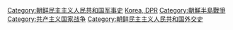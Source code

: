 [[Category:朝鲜民主主义人民共和国军事史|Category:朝鲜民主主义人民共和国军事史]]
[[Category:亚洲各國戰爭|Korea, DPR]]
[[Category:朝鮮半島戰爭|Category:朝鮮半島戰爭]]
[[Category:共产主义国家战争|Category:共产主义国家战争]]
[[Category:朝鲜民主主义人民共和国外交史|Category:朝鲜民主主义人民共和国外交史]]